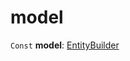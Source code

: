 
# model

 `Const` **model**: [EntityBuilder](../../classes/dml.entity_builder.EntityBuilder/page.mdx)
